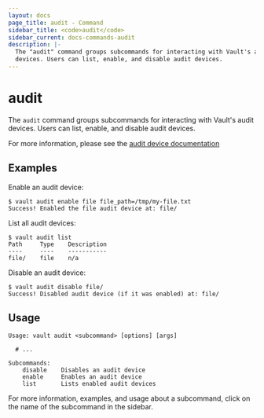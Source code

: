 ```yaml
---
layout: docs
page_title: audit - Command
sidebar_title: <code>audit</code>
sidebar_current: docs-commands-audit
description: |-
  The "audit" command groups subcommands for interacting with Vault's audit
  devices. Users can list, enable, and disable audit devices.
---
```


# audit

The `audit` command groups subcommands for interacting with Vault's audit
devices. Users can list, enable, and disable audit devices.

For more information, please see the [audit device
documentation](/docs/audit/index.html)

## Examples

Enable an audit device:

```text
$ vault audit enable file file_path=/tmp/my-file.txt
Success! Enabled the file audit device at: file/
```

List all audit devices:

```text
$ vault audit list
Path     Type    Description
----     ----    -----------
file/    file    n/a
```

Disable an audit device:

```text
$ vault audit disable file/
Success! Disabled audit device (if it was enabled) at: file/
```

## Usage

```text
Usage: vault audit <subcommand> [options] [args]

  # ...

Subcommands:
    disable    Disables an audit device
    enable     Enables an audit device
    list       Lists enabled audit devices
```

For more information, examples, and usage about a subcommand, click on the name
of the subcommand in the sidebar.
